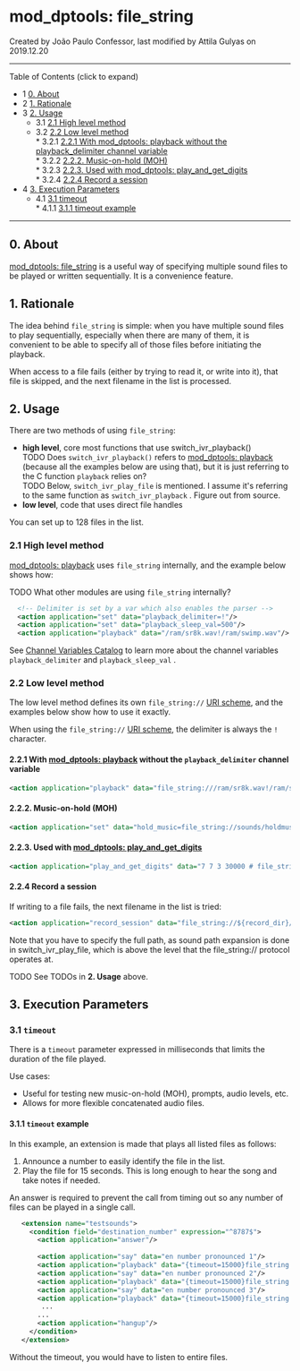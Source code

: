 
# mod_dptools: file_string 

 Created by  João Paulo Confessor, last modified by  Attila Gulyas on 2019.12.20

---

Table of Contents (click to expand)

* 1 [0\. About](#0-about)
* 2 [1\. Rationale](#1-rationale)
* 3 [2\. Usage](#2-usage)  
   * 3.1 [2.1 High level method](#21-high-level-method)  
   * 3.2 [2.2 Low level method](#22-low-level-method)  
         * 3.2.1 [2.2.1 With mod\_dptools: playback without the playback\_delimiter channel variable](#221-with-mod_dptools-playback6586776html-without-the-playback_delimiter-channel-variable)  
         * 3.2.2 [2.2.2\. Music-on-hold (MOH)](#222-music-on-hold-moh)  
         * 3.2.3 [2.2.3\. Used with mod\_dptools: play\_and\_get\_digits](#-freeswitch--mod_dptools-file_string-)  
         * 3.2.4 [2.2.4 Record a session](#224-record-a-session)
* 4 [3\. Execution Parameters](#3-execution-parameters)  
   * 4.1 [3.1 timeout](#31-timeout-)  
         * 4.1.1 [3.1.1 timeout example](#311-timeout-example)

---

## 0\. About

[mod\_dptools: file\_string](./6586646.mdx#0-about) is a useful way of specifying multiple sound files to be played or written sequentially. It is a convenience feature.

## 1\. Rationale

The idea behind `file_string` is simple: when you have multiple sound files to play sequentially, especially when there are many of them, it is convenient to be able to specify all of those files before initiating the playback.

When access to a file fails (either by trying to read it, or write into it), that file is skipped, and the next filename in the list is processed.

## 2\. Usage

There are two methods of using `file_string`:

* **high level**, core most functions that use switch\_ivr\_playback()  
TODO Does `switch_ivr_playback()` refers to [mod\_dptools: playback](./6586776.mdx#0-about) (because all the examples below are using that), but it is just referring to the C function `playback` relies on?  
TODO Below, `switch_ivr_play_file` is mentioned. I assume it's referring to the same function as `switch_ivr_playback` . Figure out from source.
* **low level**, code that uses direct file handles

You can set up to 128 files in the list.

### 2.1 High level method

[mod\_dptools: playback](./6586776.mdx#0-about) uses `file_string` internally, and the example below shows how:

TODO What other modules are using `file_string` internally?

```xml
  <!-- Delimiter is set by a var which also enables the parser -->
  <action application="set" data="playback_delimiter=!"/>
  <action application="set" data="playback_sleep_val=500"/>
  <action application="playback" data="/ram/sr8k.wav!/ram/swimp.wav"/> 
```

See [Channel Variables Catalog](../../../Channel-Variables-Catalog/index.mdx#comments) to learn more about the channel variables `playback_delimiter` and `playback_sleep_val` .

### 2.2 Low level method

The low level method defines its own `file_string://` [URI scheme](../../Introduction/Glossary_13173966.mdx#uri-scheme), and the examples below show how to use it exactly.

When using the `file_string://` [URI scheme](../../Introduction/Glossary_13173966.mdx#uri-scheme), the delimiter is always the `!` character.

#### 2.2.1 With [mod_dptools: playback](./6586776.mdx#0-about) without the `playback_delimiter` channel variable

```xml
<action application="playback" data="file_string:///ram/sr8k.wav!/ram/swimp.wav"/> 
```

#### 2.2.2\. Music-on-hold (MOH)

```xml
<action application="set" data="hold_music=file_string://sounds/holdmusic1.wav!sounds/yourcallisimportant.wav" />
```

#### 2.2.3\. Used with [mod_dptools: play_and_get_digits](./6586933.mdx#about)

```xml
<action application="play_and_get_digits" data="7 7 3 30000 # file_string://${sound_prefix}/voicemail/8000/vm-hello.wav!${sound_prefix}/conference/8000/conf-pin.wav /invalid.wav ivrsel \d+"/>
```

#### 2.2.4 Record a session

If writing to a file fails, the next filename in the list is tried:

```xml
<action application="record_session" data="file_string://${record_dir}/${record_filename}!${backup_record_dir}/${record_filename}"/>
```

Note that you have to specify the full path, as sound path expansion is done in switch\_ivr\_play\_file, which is above the level that the file\_string:// protocol operates at.

TODO See TODOs in **2\. Usage** above.

## 3\. Execution Parameters

### 3.1 `timeout` 

There is a `timeout` parameter expressed in milliseconds that limits the duration of the file played.

Use cases:

* Useful for testing new music-on-hold (MOH), prompts, audio levels, etc.
* Allows for more flexible concatenated audio files.

#### 3.1.1 `timeout` example

In this example, an extension is made that plays all listed files as follows:

1. Announce a number to easily identify the file in the list.
2. Play the file for 15 seconds. This is long enough to hear the song and take notes if needed.

An answer is required to prevent the call from timing out so any number of files can be played in a single call.

```xml
   <extension name="testsounds">
     <condition field="destination_number" expression="^8787$">
       <action application="answer"/>
       
       <action application="say" data="en number pronounced 1"/>
       <action application="playback" data="{timeout=15000}file_string://${sound_dir}/music/8000/music1.wav"/>
       <action application="say" data="en number pronounced 2"/>
       <action application="playback" data="{timeout=15000}file_string://${sound_dir}/music/8000/music2.wav"/>
       <action application="say" data="en number pronounced 3"/>
       <action application="playback" data="{timeout=15000}file_string://${sound_dir}/music/8000/music3.wav"/>
        ...
       ...
       <action application="hangup"/>
     </condition>
   </extension>
```

Without the timeout, you would have to listen to entire files.

  

